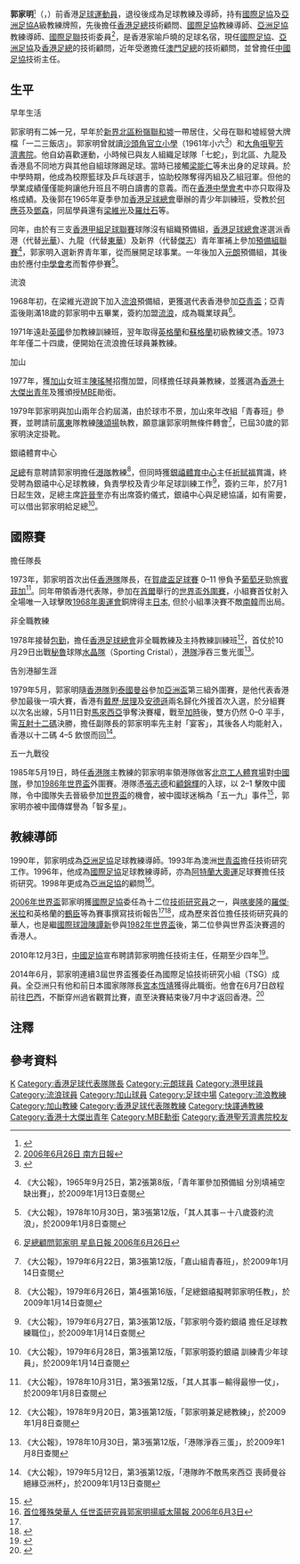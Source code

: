 {{noteTA
|G1=足球
}}
{{Football manager infobox
| playername = 郭家明
| image = [[File:Kwokkaming.JPG|200px]]
| fullname = 郭家明
| dateofbirth = {{birth date and age|1949|10|30}}<ref name="fifa">{{cite web|url=http://www.fifa.com/worldfootball/statisticsandrecords/players/player=38129/index.html|title=Ka Ming KWOK|accessdate=2008-04-13|work=FIFA.com 世界足球數據|archive-date=2012-10-20|archive-url=https://web.archive.org/web/20121020092314/http://www.fifa.com/worldfootball/statisticsandrecords/players/player=38129/index.html|dead-url=no}}</ref>
| countryofbirth      =
| cityofbirth         = {{HKG-1945}}
| currentclub         = 已退役
| position            = [[中場|右中場]]
| youthyears          = 1966–1967<br> 1968
| youthclubs          = [[元朗區體育會|元朗]]預備組<br>[[香港流浪|流浪]]預備組
| years               = 1968–1977<br> 1977–1979
| clubs               = [[香港流浪|流浪]]<br>[[加山|加山]]
| caps(goals)         = 
| nationalyears       = 1968<br>1970–1979
| nationalteam        = [[香港足球代表隊|香港]]青年軍<br />[[香港足球代表隊|香港]]
| nationalcaps(goals) = <br> 47 (12) 
| manageryears        = 1973–1977<br>1977–1979<br>1979–1982<br>1982–1990<br>1997<br />1998–<br>2000–2001<br>2002–<br>2006–<br>2010–
| managerclubs        = [[香港流浪|流浪]]〈球員兼教練〉<br>[[加山|加山]]〈球員兼教練〉<br>[[銀禧體育中心|銀禧體育中心]]<br>[[香港足球代表隊|香港]]<br>[[香港足球代表隊|香港]]<br />[[亞洲足協|亞洲足協]]〈顧問〉<br />[[花花足球會|快譯通]]<br>[[香港足總|香港足總]]〈技術顧問〉<br>[[國際足協|國際足協]]〈技術顧問〉<br>[[中國足協|中國足協]]〈技術主任〉
}}

'''郭家明'''<small>{{BBS}}{{MBE}}{{JP}}<ref>{{cite web|url=http://www.info.gov.hk/cml/eng/miscell/index3g.htm|title=JP Lists|accessdate=2008-04-13|work=香港特區政府網頁|archive-date=2008-03-10|archive-url=https://web.archive.org/web/20080310070436/http://www.info.gov.hk/cml/eng/miscell/index3g.htm|dead-url=no}}</ref></small>（{{lang-en|Kwok Ka Ming}}，{{bd|1949年|10月30日}}）前香港[[足球|足球]][[運動員|運動員]]，退役後成為足球教練及導師，持有[[國際足協|國際足協]]及[[亞洲足協|亞洲足協]]A級教練牌照，先後擔任[[香港足總|香港足總]]技術顧問、[[國際足協|國際足協]]教練導師、[[亞洲足協|亞洲足協]]教練導師、[[國際足聯|國際足聯]]技術委員<ref>[http://news.xinhuanet.com/sports/2006-06/26/content_4750025.htm  2006年6月26日 南方日報]</ref>，是香港家喻戶曉的足球名宿，現任[[國際足協|國際足協]]、[[亞洲足協|亞洲足協]]及[[香港足總|香港足總]]的技術顧問，近年受邀擔任[[澳門足總|澳門足總]]的技術顧問，並曾擔任[[中國足協|中國足協]]技術主任。

== 生平 ==
;早年生活
郭家明有二姊一兄，早年於[[新界|新界]][[北區_(香港)|北區]][[粉嶺|粉嶺]][[聯和墟|聯和墟]]一帶居住，父母在聯和墟經營大牌檔「一二三飯店」。郭家明曾就讀[[沙頭角官立小學|沙頭角官立小學]]（1961年小六<ref>{{cite news |title=沙頭角校畢業禮 |url=https://mmis.hkpl.gov.hk/coverpage/-/coverpage/view?_coverpage_WAR_mmisportalportlet_hsf=%E7%95%A2%E6%A5%AD%E7%A6%AE&_coverpage_WAR_mmisportalportlet_actual_q=%28%20verbatim_dc.collection%3A%28%22Old%5C%20HK%5C%20Newspapers%22%29%20%29%20AND+%28%20%28%20allTermsMandatory%3A%28true%29%20OR+all_dc.title%3A%28%E7%95%A2%E6%A5%AD%E7%A6%AE%29%20OR+all_dc.creator%3A%28%E7%95%A2%E6%A5%AD%E7%A6%AE%29%20OR+all_dc.contributor%3A%28%E7%95%A2%E6%A5%AD%E7%A6%AE%29%20OR+all_dc.subject%3A%28%E7%95%A2%E6%A5%AD%E7%A6%AE%29%20OR+fulltext%3A%28%E7%95%A2%E6%A5%AD%E7%A6%AE%29%20OR+all_dc.description%3A%28%E7%95%A2%E6%A5%AD%E7%A6%AE%29%20%29%20%29&_coverpage_WAR_mmisportalportlet_sort_field=dc.publicationdate_bsort&p_r_p_-1078056564_c=QF757YsWv5%2FH7zGe%2FKF%2BFKjy%2Bmzcmsm6&_coverpage_WAR_mmisportalportlet_o=1761&_coverpage_WAR_mmisportalportlet_sort_order=desc&_coverpage_WAR_mmisportalportlet_filter=dc.publicationdate_dt%3A%5B1960-01-01T00%3A00%3A00Z+TO+1969-12-31T15%3A59%3A59Z%5D |page=15 |language= |publisher=華僑日報 | date=1961-12-21 |accessdate=2022-04-28 |quote= }}</ref>）和[[大角咀|大角咀]][[聖芳濟書院|聖芳濟書院]]。他自幼喜歡運動，小時候已與友人組織足球隊「七蛇」，到北區、九龍及香港島不同地方與其他自組球隊踢足球。當時已接觸[[梁能仁|梁能仁]]等未出身的足球員。{{noteTag|關於郭家明家庭背景、早年生活與就讀學校的資料出自香港電台第二台廣播節目《守下留情》於2017年2月13日播出的郭家明訪問。}}於中學時期，他成為校際籃球及乒乓球選手，協助校隊奪得丙組及乙組冠軍。但他的學業成績僅僅能夠讓他升班且不明白讀書的意義{{noteTag|name=名人說母校|關於郭家明讀書成績的資料出自1994年由明報校園記者所著的《名人說母校》（明報出版社出版）第213頁。}}。而在[[香港中學會考|香港中學會考]]中亦只取得及格成績{{noteTag|name=名人說母校}}。及後郭在1965年夏季參加[[香港足球總會|香港足球總會]]舉辦的青少年訓練班，受教於[[何應芬|何應芬]]及[[鄧森|鄧森]]，同屆學員還有[[梁維光|梁維光]]及[[羅灶石|羅灶石]]等。

同年，由於有三支[[香港甲組足球聯賽|香港甲組足球聯賽]]球隊沒有組織預備組，[[香港足球總會|香港足球總會]]遂選派香港（代替[[光華足球會|光華]]）、九龍（代替[[東華體育會|東華]]）及新界（代替[[傑志體育會|傑志]]）青年軍補上參加[[香港預備組聯賽|預備組聯賽]]<ref>{{zh-hk}} 《大公報》，1965年9月25日，第2張第8版，「青年軍參加預備組 分別填補空缺出賽」，於2009年1月13日查閱</ref>，郭家明入選新界青年軍，從而展開足球事業。一年後加入[[元朗區體育會|元朗]]預備組，其後由於應付[[中學會考|中學會考]]而暫停參賽<ref name="十八歲簽約流浪">{{zh-hk}} 《大公報》，1978年10月30日，第3張第12版，「其人其事－十八歲簽約流浪」，於2009年1月8日查閱</ref>。

;流浪
1968年初，在梁維光遊說下加入[[香港流浪足球會|流浪]]預備組，更獲選代表香港參加[[亞洲青年足球錦標賽|亞青盃]]；亞青盃後剛滿18歲的郭家明中五畢業，簽約加盟[[香港流浪足球會|流浪]]，成為職業球員<ref>[http://specials.mingpao.com/cfm/News.cfm?SpecialsID=79&Page=1&News=88df5897a17f0746cafe411b325e752aa6da09efba74542c888a5573aa76765888c6&ChineseName=%A7%EB%B8%EA%B5%A6%B2%A4%AD%B1%AD%B1%C6%5B 足總顧問郭家明 星島日報 2006年6月26日]{{dead link|date=2018年1月 |bot=InternetArchiveBot |fix-attempted=yes }}</ref>。

1971年遠赴[[英國|英國]]參加教練訓練班，翌年取得[[英格蘭|英格蘭]]和[[蘇格蘭|蘇格蘭]]初級教練文憑。1973年年僅二十四歲，便開始在流浪擔任球員兼教練。

;加山
1977年，獲[[加山|加山]]女班主[[陳瑤琴|陳瑤琴]]招攬加盟，同樣擔任球員兼教練，並獲選為[[香港十大傑出青年|香港十大傑出青年]]及獲頒授[[MBE|MBE]]勛銜。

1979年郭家明與加山兩年合約屆滿，由於球市不景，加山來年改組「青春班」參賽，並聘請前[[廣東|廣東]]隊教練[[陳頌揚|陳頌揚]]執教，願意讓郭家明無條件轉會<ref>{{zh-hk}} 《大公報》，1979年6月22日，第3張第12版，「嘉山組青春班」，於2009年1月14日查閱</ref>，已屆30歲的郭家明決定掛靴。

;銀禧體育中心
[[香港足球總會|足總]]有意聘請郭家明擔任[[香港足球代表隊|港隊]]教練<ref>{{zh-hk}} 《大公報》，1979年6月26日，第4張第16版，「足總銀禧擬聘郭家明任教」，於2009年1月14日查閱</ref>，但同時獲[[銀禧體育中心|銀禧體育中心]]主任[[祈赋福|祈赋福]]賞識，終受聘為銀禧中心足球教練，負責學校及青少年足球訓練工作<ref>{{zh-hk}} 《大公報》，1979年6月27日，第3張第12版，「郭家明今簽約銀禧 擔任足球教練職位」，於2009年1月14日查閱</ref>，簽約三年，於7月1日起生效，足總主席[[許晉奎|許晉奎]]亦有出席簽約儀式，銀禧中心與足總協議，如有需要，可以借出郭家明給足總<ref>{{zh-hk}} 《大公報》，1979年6月28日，第3張第12版，「郭家明簽約銀禧 訓練青少年球員」，於2009年1月14日查閱</ref>。

== 國際賽 ==
;擔任隊長
1973年，郭家明首次出任[[香港足球代表隊|香港隊]]隊長，在[[賀歲盃足球賽|賀歲盃足球賽]] 0–11 慘負予[[葡萄牙|葡萄牙]]勁旅[[賓菲加|賓菲加]]<ref name="輸得最慘一仗">{{zh-hk}} 《大公報》，1978年10月31日，第3張第12版，「其人其事－輸得最慘一仗」，於2009年1月8日查閱</ref>。同年帶領香港代表隊，參加在[[首爾|首爾]]舉行的[[世界盃外圍賽|世界盃外圍賽]]，小組賽首仗射入全場唯一入球擊敗[[1968年夏季奥林匹克运动会|1968年奧運會]]銅牌得主[[日本國家足球隊|日本]], 但於小組準決賽不敵[[韓國國家足球隊|南韓]]而出局。

;非全職教練
1978年接替[[包勤|包勤]]，擔任[[香港足球總會|香港足球總會]]非全職教練及主持教練訓練班<ref>{{zh-hk}} 《大公報》，1978年9月20日，第3張第12版，「郭家明兼足總教練」，於2009年1月8日查閱</ref>，首仗於10月29日出戰[[秘魯|秘魯]]球隊[[士砵亭水晶|水晶隊]]（Sporting Cristal），[[香港足球代表隊|港隊]]淨吞三隻光蛋<ref>{{zh-hk}} 《大公報》，1978年10月30日，第3張第12版，「港隊淨吞三蛋」，於2009年1月8日查閱</ref>。

;告別港腳生涯
1979年5月，郭家明隨[[香港足球代表隊|香港隊]]到[[泰國|泰國]][[曼谷|曼谷]]參加[[亞洲盃足球賽|亞洲盃]]第三組外圍賽，是他代表香港參加最後一項大賽，香港有[[戴歷·居理|戴歷·居理]]及[[安德遜|安德遜]]兩名歸化外援首次入選，於分組賽以次名出線，5月11日對[[馬來西亞國家足球隊|馬來西亞]]爭奪決賽權，戰至[[加時賽|加時]]後，雙方仍然 0–0 平手，需[[互射十二碼|互射十二碼]]決勝，擔任副隊長的郭家明率先主射「宴客」，其後各人均能射入，香港以十二碼 4–5 飲恨而回<ref>{{zh-hk}} 《大公報》，1979年5月12日，第3張第12版，「港隊昨不敵馬來西亞 喪師曼谷絕緣亞洲杯」，於2009年1月13日查閱</ref>。

;五一九戰役
{{main|五一九事件}}
1985年5月19日，時任[[香港足球代表隊|香港隊]]主教練的郭家明率領港隊做客[[北京|北京]][[北京工人體育場|工人體育場]]對[[中國國家足球隊|中國隊]]，參加[[1986年世界盃|1986年世界盃]]外圍賽。港隊憑[[張志德|張志德]]和[[顧錦輝|顧錦輝]]的入球，以 2–1 擊敗中國隊，令中國隊失去晉級參加[[世界盃|世界盃]]的機會，被中國球迷稱為「五一九」事件<ref>{{Cite web |url=http://sports.21cn.com/zhuanti/056/duishou/2004/11/15/1853805.shtml |title=对话郭家明：两队差距从来只有一两球 |access-date=2008-06-03 |archive-url=https://web.archive.org/web/20041208165717/http://sports.21cn.com/zhuanti/056/duishou/2004/11/15/1853805.shtml |archive-date=2004-12-08 |dead-url=yes }}</ref>，郭家明亦被中國傳媒譽為「智多星」。

== 教練導師 ==
1990年，郭家明成為[[亞洲足協|亞洲足協]]足球教練導師。1993年為澳洲[[世青盃|世青盃]]擔任技術研究工作。1996年，他成為[[國際足協|國際足協]]足球教練導師，亦為[[1996年夏季奧林匹克運動會|阿特蘭大奧運]]足球賽擔任技術研究。1998年更成為[[亞洲足協|亞洲足協]]的顧問<ref name="the-sun">[http://the-sun.on.cc/channels/news/20060603/20060603030330_0000.html 首位獲殊榮華人 任世盃研究員郭家明揚威太陽報 2006年6月3日]</ref>。

[[2006年世界盃|2006年世界盃]]郭家明獲[[國際足協|國際足協]]委任為十二位[[2006年世界杯足球赛#技術研究小組|技術研究員]]之一，與[[喀麥隆|喀麥隆]]的[[羅傑·米拉|羅傑·米拉]]和英格蘭的[[罗伊·霍奇森|鶴臣]]等為賽事撰寫技術報告<ref name="the-sun" /><ref>{{Cite web |url=http://2006.sina.com.cn/arg/2006-06-11/070626205.shtml |title=国际足联技术研究小组郭家明：阿根廷胜在临门一脚 新华网 2006年06月11日 |accessdate=2009-01-09 |archive-date=2016-03-04 |archive-url=https://web.archive.org/web/20160304191347/http://2006.sina.com.cn/arg/2006-06-11/070626205.shtml |dead-url=no }}</ref>，成為歷來首位擔任技術研究員的華人，也是繼[[球證|國際球證]][[陳譚新|陳譚新]]參與[[1982年世界盃|1982年世界盃]]後，第二位參與世界盃決賽週的香港人。

2010年12月3日，[[中國足協|中國足協]]宣布聘請郭家明擔任技術主任，任期至少四年<ref>{{Cite web |url=http://orientaldaily.on.cc/cnt/sport/20101204/00286_011.html |title=郭家明北上拯救國足 |accessdate=2010-12-03 |archive-date=2010-12-09 |archive-url=https://web.archive.org/web/20101209024055/http://orientaldaily.on.cc/cnt/sport/20101204/00286_011.html |dead-url=no }}</ref>。

2014年6月，郭家明連續3屆世界盃獲委任為國際足協技術研究小組（TSG）成員。全亞洲只有他和前日本國家隊隊長[[宮本恆靖|宮本恆靖]]獲得此職銜。他會在6月7日啟程前往[[巴西|巴西]]，不斷穿州過省觀賞比賽，直至決賽結束後7月中才返回香港。<ref>{{cite news|url=http://football.on.cc/cnt/news/newc/20140606/fbnewc0116x0.html|title=郭家明入球大好友|date=2014年6月6日|newspaper=''[[東方日報_(香港)|東方日報]]''|accessdate=2014年6月6日|archive-date=2014年6月7日|archive-url=https://web.archive.org/web/20140607001314/http://football.on.cc/cnt/news/newc/20140606/fbnewc0116x0.html|dead-url=no}}</ref>

==注釋==
{{noteFoot}}

== 參考資料 ==
{{reflist|2}}

{{香港十大傑出青年}}
{{香港足球明星選舉最佳教練}}

{{DEFAULTSORT:Kwok, Ka Ming}}
[[Category:郭姓|K]]
[[Category:香港足球代表隊隊長|Category:香港足球代表隊隊長]]
[[Category:元朗球員|Category:元朗球員]]
[[Category:港甲球員|Category:港甲球員]]
[[Category:流浪球員|Category:流浪球員]]
[[Category:加山球員|Category:加山球員]]
[[Category:足球中場|Category:足球中場]]
[[Category:流浪教練|Category:流浪教練]]
[[Category:加山教練|Category:加山教練]]
[[Category:香港足球代表隊教練|Category:香港足球代表隊教練]]
[[Category:快譯通教練|Category:快譯通教練]]
[[Category:香港十大傑出青年|Category:香港十大傑出青年]]
[[Category:MBE勳銜|Category:MBE勳銜]]
[[Category:香港聖芳濟書院校友|Category:香港聖芳濟書院校友]]